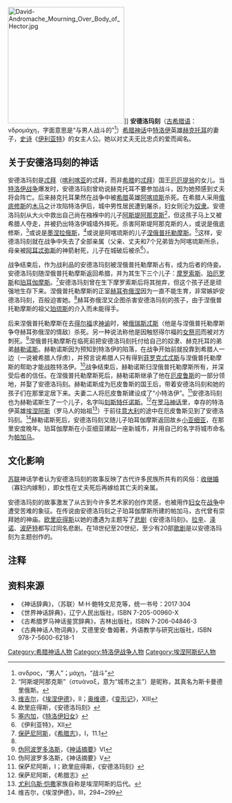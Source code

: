 [[File:David-Andromache_Mourning_Over_Body_of_Hector.jpg|270px]]]]
'''安德洛玛刻'''（[[古希腊语|古希腊语]]：{{unicode|Ἀ}}νδρομάχη，字面意思是“与男人战斗的”<ref>ανδρος，“男人”；μάχη，“战斗”</ref>）[[希腊神话|希腊神话]]中[[特洛伊|特洛伊]]英雄[[赫克托耳|赫克托耳]]的妻子，[[荷马史诗|史诗]]《[[伊利亚特|伊利亚特]]》的女主人公。她以对丈夫无比忠贞的爱而闻名。 
== 关于安德洛玛刻的神话 ==
安德洛玛刻是[[喀利喀亚的忒拜|忒拜]]（[[喀利喀亚|喀利喀亚]]的忒拜，而非[[希腊|希腊]]的[[底比斯_(希腊)|忒拜]]）国王[[厄厄提翁|厄厄提翁]]的女儿。当[[特洛伊战争|特洛伊战争]]爆发时，安德洛玛刻曾劝说赫克托耳不要参加战斗，因为她预感到丈夫将会阵亡。后来赫克托耳果然在战争中被[[希腊|希腊]]英雄[[阿喀琉斯|阿喀琉斯]]杀死。在希腊人采用[[俄底修斯|俄底修斯]]的[[特洛伊木马|木马]]之计攻陷特洛伊后，城中男性居民遭到屠杀，妇女则沦为[[奴隶|奴隶]]。安德洛玛刻从大火中救出自己尚在襁褓中的儿子[[阿斯堤阿那克斯|阿斯堤阿那克斯]]<ref>“阿斯堤阿那克斯”（{{unicode|Ἀ}}στυάναξ，意为“城市之主”）是昵称，其真名为斯卡曼德里俄斯。</ref>，但这孩子马上又被希腊人夺走，并被扔出特洛伊城墙外摔死。杀害阿斯堤阿那克斯的人，或说是俄底修斯，<ref>[[维吉尔|维吉尔]]，《[[埃涅伊德|埃涅伊德]]》，II；[[奥维德|奥维德]]，《[[变形记_(史诗)|变形记]]》，XIII</ref>或说是[[墨涅拉俄斯|墨涅拉俄斯]]，<ref name="#1">欧里庇得斯，《安德洛玛刻》</ref>或说是阿喀琉斯的儿子[[涅俄普托勒摩斯|涅俄普托勒摩斯]]。<ref>[[塞内加|塞内加]]，《[[特洛伊妇女|特洛伊妇女]]》</ref>这样，安德洛玛刻就在战争中失去了全部亲属（父亲、丈夫和7个兄弟皆为阿喀琉斯所杀，母亲被[[阿耳忒弥斯|阿耳忒弥斯]]的神箭射死，儿子在城破后被杀<ref>《伊利亚特》，XII</ref>）。

战争结束后，作为战利品的安德洛玛刻被涅俄普托勒摩斯占有，成为后者的侍妾。安德洛玛刻随涅俄普托勒摩斯返回希腊，并为其生下三个儿子：[[摩罗索斯|摩罗索斯]]、[[珀厄罗斯|珀厄罗斯]]和[[珀耳伽摩斯|珀耳伽摩斯]]。<ref>[[保萨尼阿斯|保萨尼阿斯]]，《[[希腊志|希腊志]]》，I，11.1</ref>安德洛玛刻曾在生下摩罗索斯后将其抛弃，但这个孩子还是顽强地生存下来。涅俄普托勒摩斯的正室[[赫耳弥俄涅|赫耳弥俄涅]]因为一直不能生育，非常嫉妒安德洛玛刻，百般迫害她。<ref name="#1"/>赫耳弥俄涅又企图杀害安德洛玛刻的孩子，由于涅俄普托勒摩斯的祖父[[珀琉斯|珀琉斯]]的介入而未能得手。

后来涅俄普托勒摩斯在去[[得尔福|得尔福]]求[[神谕|神谕]]时，被[[俄瑞斯忒斯|俄瑞斯忒斯]]（他是与涅俄普托勒摩斯争夺赫耳弥俄涅的情敌）杀死。另一种说法称他是因触怒得尔福的[[皮提亚|女祭司]]而被对方刺死。<ref>[[伪阿波罗多洛斯|伪阿波罗多洛斯]]，《[[神话摘要|神话摘要]]》VI</ref>涅俄普托勒摩斯在临死前把安德洛玛刻托付给自己的奴隶、赫克托耳的弟弟[[赫勒诺斯|赫勒诺斯]]。赫勒诺斯因为预知到特洛伊的陷落，在战争开始前就投靠到希腊人一边（一说被希腊人俘虏），并预言说希腊人只有得到[[菲罗克忒忒斯|菲罗克忒忒斯]]与涅俄普托勒摩斯的帮助才能战胜特洛伊。<ref>伪阿波罗多洛斯，《神话摘要》V</ref>战争结束后，赫勒诺斯归涅俄普托勒摩斯所有，并深受后者的信任。在涅俄普托勒摩斯死后，赫勒诺斯继承了他在[[厄皮鲁斯|厄皮鲁斯]]的一部分领地，并娶了安德洛玛刻。赫勒诺斯成为厄皮鲁斯的国王后，带着安德洛玛刻和她的孩子们在那里定居下来。夫妻二人将厄皮鲁斯建设成了“小特洛伊”。<ref>保萨尼阿斯，I；欧里庇得斯，《安德洛玛刻》</ref>安德洛玛刻也为赫勒诺斯生了一个儿子，名字叫[[刻斯特任诺斯|刻斯特任诺斯]]。<ref>保萨尼阿斯，《希腊志》</ref>在[[罗马神话|罗马神话]]里，幸存的特洛伊英雄[[埃涅阿斯|埃涅阿斯]]（罗马人的始祖<ref>[[尤利乌斯·恺撒|尤利乌斯·恺撒]]家族自称是埃涅阿斯的后代。</ref>）于前往[[意大利|意大利]]的途中在厄皮鲁斯见到了安德洛玛刻。<ref>维吉尔，《埃涅伊德》，III，294~299</ref>赫勒诺斯死后，安德洛玛刻又随儿子珀耳伽摩斯返回故乡[[小亚细亚|小亚细亚]]，在那里安度晚年。珀耳伽摩斯在小亚细亚建起一座新城市，并用自己的名字将城市命名为[[帕加马|帕加马]]。
== 文化影响 ==
[[苏联|苏联]]神话学者认为安德洛玛刻的故事反映了古代许多民族所共有的风俗：[[收继婚|收继婚]]（寡妇内嫁制），即女性在丈夫死后再嫁给其亡夫的亲属。

安德洛玛刻的故事激发了从古到今许多艺术家的创作灵感，也被用作[[妇女|妇女]]在[[战争|战争]]中遭受苦难的象征。在传说由安德洛玛刻之子珀耳伽摩斯所建的帕加马，古代曾有崇拜她的神庙。[[欧里庇得斯|欧里庇得斯]]以她的遭遇为主题写了[[悲剧|悲剧]]《安德洛玛刻》。[[拉辛|拉辛]]、[[泽诺|泽诺]]、[[波萨特|波萨特]]都写过同名悲剧。在18世纪至20世纪，至少有20部[[歌剧|歌剧]]是以安德洛玛刻为主题创作的。
== 注释 ==
<references/>
== 资料来源 ==
* 《神话辞典》，（苏联）M·H·鲍特文尼克等，统一书号：2017·304 
* 《世界神话辞典》，辽宁人民出版社，ISBN 7-205-00960-X 
* 《古希腊罗马神话鉴赏辞典》，吉林出版社，ISBN 7-206-04846-3 
* 《古典神话人物词典》，艾德里安·鲁姆著，外语教学与研究出版社，ISBN 978-7-5600-6218-1

{{Characters in the Iliad}}

{{Authority control}}
[[Category:希腊神话人物|Category:希腊神话人物]]
[[Category:特洛伊战争人物|Category:特洛伊战争人物]]
[[Category:埃涅阿斯纪人物|Category:埃涅阿斯纪人物]]